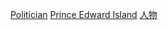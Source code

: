 [[Category:各職業愛德華王子島省人|Politician]]
[[Category:加拿大各地政治人物|Prince Edward Island]]
[[Category:愛德華王子島省政治|人物]]